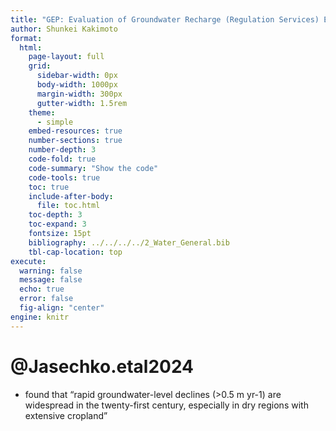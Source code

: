 ```yaml
---
title: "GEP: Evaluation of Groundwater Recharge (Regulation Services) Ecosystem Services: Literature Review"
author: Shunkei Kakimoto
format:
  html:
    page-layout: full
    grid:
      sidebar-width: 0px
      body-width: 1000px
      margin-width: 300px
      gutter-width: 1.5rem
    theme: 
      - simple
    embed-resources: true
    number-sections: true
    number-depth: 3
    code-fold: true
    code-summary: "Show the code"
    code-tools: true
    toc: true
    include-after-body: 
      file: toc.html
    toc-depth: 3
    toc-expand: 3
    fontsize: 15pt
    bibliography: ../../../../2_Water_General.bib
    tbl-cap-location: top
execute:
  warning: false
  message: false
  echo: true
  error: false
  fig-align: "center"
engine: knitr
---
```


# @Jasechko.etal2024

+ found that "rapid groundwater-level declines (>0.5 m yr-1) are widespread in the twenty-first century, especially in dry regions with extensive cropland"


